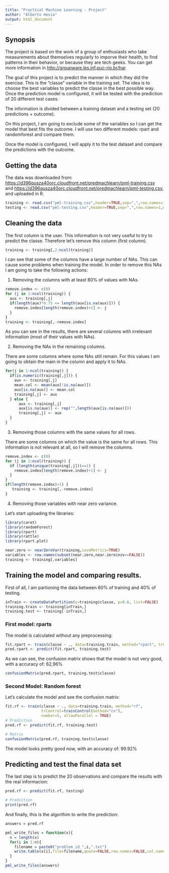 ```yaml
---
title: "Practical Machine Learning - Project"
author: "Alberto Hevia"
output: html_document
---
```


## Synopsis

The project is based on the work of a group of enthusiasts who take measurements about themselves regularly to imporve their health, to find patterns in their behavior, or because they are tech geeks.
You can get more information in <http://groupware.les.inf.puc-rio.br/har>.

The goal of this project is to predict the manner in which they did the exercise. This is the "classe" variable in the training set. The idea is to choose the best variables to predict the classe in the best possible way. Once the prediction model is configured, it will be tested with the prediction of 20 different test cases.

The information is divided between a training dataset and a testing set (20 predictions + outcome).

On this project, I am going to exclude some of the variables so I can get the model that best fits the outcome. I will use two different models: rpart and randomforest and compare them.

Once the model is configured, I will apply it to the test dataset and compare the predictions with the outcome.


## Getting the data

The data was downloaded from: <https://d396qusza40orc.cloudfront.net/predmachlearn/pml-training.csv> and <https://d396qusza40orc.cloudfront.net/predmachlearn/pml-testing.csv>, and uploaded in R.

```r

training <- read.csv("pml-training.csv",header=TRUE,sep=",",row.names=1,na.strings=c("NA","#DIV/0!"))
testing <- read.csv("pml-testing.csv",header=TRUE,sep=",",row.names=1,na.strings=c("NA","#DIV/0!"))

```

## Cleaning the data

The first column is the user. This information is not very useful to try to predict the classe. Therefore let's remove this column (first column).

```r

training <- training[,2:ncol(training)]

```

I can see that some of the columns have a large number of NAs. This can cause some problems when training the model. In order to remove this NAs I am going to take the following actions:

1. Removing the columns with at least 80% of values with NAs.

```r

remove.index <- c(0)
for (j in 1:ncol(training)) {
  aux <- training[,j]
  if(length(aux)*0.75 <= length(aux[is.na(aux)])) {
    remove.index[length(remove.index)+1] <- j
  }
}
training <- training[,-remove.index]

```

As you can see in the results, there are several columns with irrelevant information (most of their values with NAs).

2. Removing the NAs in the remaining columns.

There are some columns where some NAs still remain. For this values I am going to obtain the main in the column and apply it to NAs.

```r

for(j in 1:ncol(training)) {
  if(is.numeric(training[,j])) {
    aux <- training[,j]
    mean.col <- mean(aux[!is.na(aux)])
    aux[is.na(aux)] <- mean.col
    training[,j] <- aux
  } else {
      aux <- training[,j]
      aux[is.na(aux)] <- rep("",length(aux[is.na(aux)]))
      training[,j] <- aux
  }
}

```

3. Removing those columns with the same values for all rows.

There are some columns on which the value is the same for all rows. This information is not relevant at all, so I will remove the columns.

```r

remove.index <- c(0)
for (j in 1:ncol(training)) {
  if (length(unique(training[,j]))==1) {
    remove.index[length(remove.index)+1] <- j
  }
}
if(length(remove.index)>1) {
   training <- training[,-remove.index]
}

```


4. Removing those variables with near zero variance.

Let's start uploading the libraries:

```r
library(caret)
library(randomForest)
library(rpart)
library(rattle)
library(rpart.plot)

```

```r

near.zero <- nearZeroVar(training,saveMetrics=TRUE)
variables <- row.names(subset(near.zero,near.zero$nzv==FALSE))
training <- training[,variables]

```


## Training the model and comparing results.

First of all, I am partioning the data between 60% of training and 40% of testing.

```r

inTrain <- createDataPartition(y=training$classe, p=0.6, list=FALSE)
training.train <- training[inTrain,]
training.test <- training[-inTrain,]

```

### First model: rparts

The model is calculated without any preprocessing:

```r

fit.rpart <- train(classe ~ ., data=training.train, method="rpart", trControl=trainControl(method="cv"))
pred.rpart <- predict(fit.rpart, training.test)

```

As we can see, the confusion matrix shows that the model is not very good, with a accuracy of: 62,96%

```r

confusionMatrix(pred.rpart, training.test$classe)

```

### Second Model: Random forest

Let's calculate the model and see the confusion matrix:

```r

fit.rf <- train(classe ~ ., data=training.train, method="rf",
                trControl=trainControl(method="cv"), 
                number=5, allowParallel = TRUE)
# Prediction
pred.rf <- predict(fit.rf, training.test)

# Matrix
confusionMatrix(pred.rf, training.test$classe)

```

The model looks pretty good now, with an accuracy of: 99.92%

## Predicting and test the final data set

The last step is to predict the 20 observations and compare the results with the real informacion:

```r

pred.rf <- predict(fit.rf, testing)

# Prediction
print(pred.rf)
```

And finally, this is the algorthim to write the prediction:

```r
answers = pred.rf

pml_write_files = function(x){
  n = length(x)
  for(i in 1:n){
    filename = paste0("problem_id_",i,".txt")
    write.table(x[i],file=filename,quote=FALSE,row.names=FALSE,col.names=FALSE)
  }
}
pml_write_files(answers)
```

